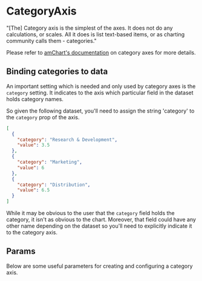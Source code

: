 
<Meta title="amCharts/CommonComponents/Axes/CategoryAxis" component={CategoryAxis} />

# CategoryAxis

<Description of={CategoryAxis} />

"[The] Category axis is the simplest of the axes. It does not do any calculations, or scales. All it does is list text-based items, or as charting community calls them - categories."

Please refer to [amChart's documentation](https://www.amcharts.com/docs/v4/concepts/axes/category-axis/) on category axes for more details.

## Binding categories to data

An important setting which is needed and only used by category axes is the `category` setting. It indicates to the axis which particular field in the dataset
holds category names.

So given the following dataset, you'll need to assign the string 'category' to the `category` prop of the axis.

```json
[
  {
    "category": "Research & Development",
    "value": 3.5
  },
  {
    "category": "Marketing",
    "value": 6
  },
  {
    "category": "Distribution",
    "value": 6.5
  }
]
```

While it may be obvious to the user that the `category` field holds the category, it isn't as obvious to the chart. Moreover, that field could have any other name
depending on the dataset so you'll need to explicitly indicate it to the category axis.

## Params

Below are some useful parameters for creating and configuring a category axis.

<Props of={CategoryAxis} />
